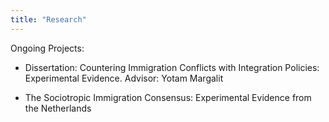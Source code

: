 ---
title: "Research"
---


Ongoing Projects:

- Dissertation: Countering Immigration Conflicts with Integration Policies: Experimental Evidence. Advisor: Yotam Margalit 

- The Sociotropic Immigration Consensus: Experimental Evidence from the Netherlands



